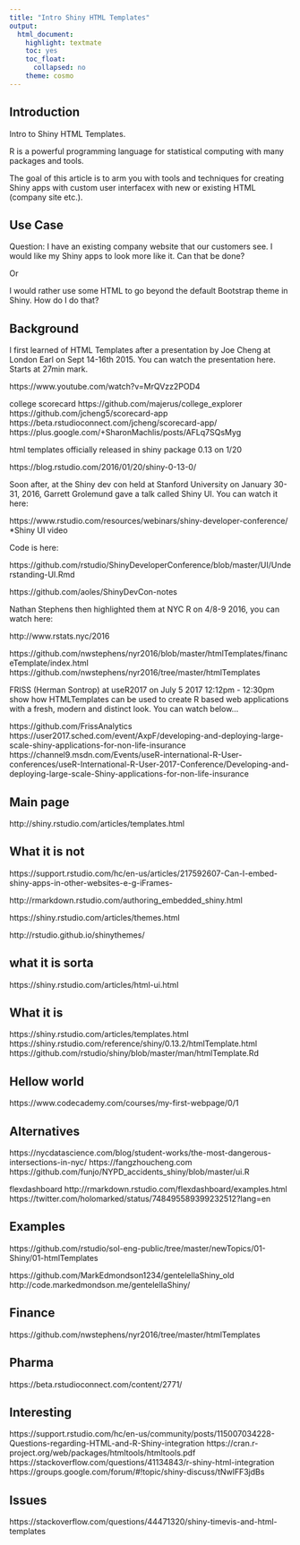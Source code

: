 ```yaml
---
title: "Intro Shiny HTML Templates"
output: 
  html_document: 
    highlight: textmate
    toc: yes
    toc_float: 
      collapsed: no
    theme: cosmo
---
```


## Introduction

Intro to Shiny HTML Templates.

R is a powerful programming language for statistical computing with many packages and tools.

The goal of this article is to arm you with tools and techniques for creating Shiny apps with custom user interfacex with new or existing HTML (company site etc.).

## Use Case

Question: I have an existing company website that our customers see. I would like my Shiny apps to look more like it. Can that be done?

Or

I would rather use some HTML to go beyond the default Bootstrap theme in Shiny. How do I do that?


## Background

I first learned of HTML Templates after a presentation by Joe Cheng at London Earl on Sept 14-16th 2015. You can watch the presentation here. Starts at 27min mark.

https://www.youtube.com/watch?v=MrQVzz2POD4

college scorecard
https://github.com/majerus/college_explorer
https://github.com/jcheng5/scorecard-app
https://beta.rstudioconnect.com/jcheng/scorecard-app/
https://plus.google.com/+SharonMachlis/posts/AFLq7SQsMyg

html templates officially released in shiny package 0.13 on 1/20

https://blog.rstudio.com/2016/01/20/shiny-0-13-0/
 
Soon after, at the Shiny dev con held at Stanford University on January 30-31, 2016, Garrett Grolemund gave a talk called Shiny UI. You can watch it here:

https://www.rstudio.com/resources/webinars/shiny-developer-conference/
*Shiny UI video

Code is here:

https://github.com/rstudio/ShinyDeveloperConference/blob/master/UI/Understanding-UI.Rmd

https://github.com/aoles/ShinyDevCon-notes

Nathan Stephens then highlighted them at NYC R on 4/8-9 2016, you can watch here:

http://www.rstats.nyc/2016

https://github.com/nwstephens/nyr2016/blob/master/htmlTemplates/financeTemplate/index.html
https://github.com/nwstephens/nyr2016/tree/master/htmlTemplates


FRISS (Herman Sontrop) at useR2017 on July 5 2017 12:12pm - 12:30pm show how HTMLTemplates can be used to create R based web applications with a fresh, modern and distinct look. You can watch below...

https://github.com/FrissAnalytics
https://user2017.sched.com/event/AxpF/developing-and-deploying-large-scale-shiny-applications-for-non-life-insurance
https://channel9.msdn.com/Events/useR-international-R-User-conferences/useR-International-R-User-2017-Conference/Developing-and-deploying-large-scale-Shiny-applications-for-non-life-insurance

## Main page 

http://shiny.rstudio.com/articles/templates.html

## What it is not

https://support.rstudio.com/hc/en-us/articles/217592607-Can-I-embed-shiny-apps-in-other-websites-e-g-iFrames-

http://rmarkdown.rstudio.com/authoring_embedded_shiny.html

https://shiny.rstudio.com/articles/themes.html

http://rstudio.github.io/shinythemes/

## what it is sorta

https://shiny.rstudio.com/articles/html-ui.html

## What it is

https://shiny.rstudio.com/articles/templates.html
https://shiny.rstudio.com/reference/shiny/0.13.2/htmlTemplate.html
https://github.com/rstudio/shiny/blob/master/man/htmlTemplate.Rd

## Hellow world

https://www.codecademy.com/courses/my-first-webpage/0/1

## Alternatives

https://nycdatascience.com/blog/student-works/the-most-dangerous-intersections-in-nyc/
https://fangzhoucheng.com
https://github.com/funjo/NYPD_accidents_shiny/blob/master/ui.R

flexdashboard
http://rmarkdown.rstudio.com/flexdashboard/examples.html
https://twitter.com/holomarked/status/748495589399232512?lang=en

## Examples

https://github.com/rstudio/sol-eng-public/tree/master/newTopics/01-Shiny/01-htmlTemplates

https://github.com/MarkEdmondson1234/gentelellaShiny_old
http://code.markedmondson.me/gentelellaShiny/


## Finance

https://github.com/nwstephens/nyr2016/tree/master/htmlTemplates

## Pharma

https://beta.rstudioconnect.com/content/2771/

## Interesting

https://support.rstudio.com/hc/en-us/community/posts/115007034228-Questions-regarding-HTML-and-R-Shiny-integration
https://cran.r-project.org/web/packages/htmltools/htmltools.pdf
https://stackoverflow.com/questions/41134843/r-shiny-html-integration
https://groups.google.com/forum/#!topic/shiny-discuss/tNwlFF3jdBs

## Issues

https://stackoverflow.com/questions/44471320/shiny-timevis-and-html-templates